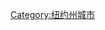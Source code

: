 {{Cat main}}
{{Commonscat|Buffalo, New York}}

{{DEFAULTSORT:Buffalo}}
[[Category:纽约州城市|Category:纽约州城市]]